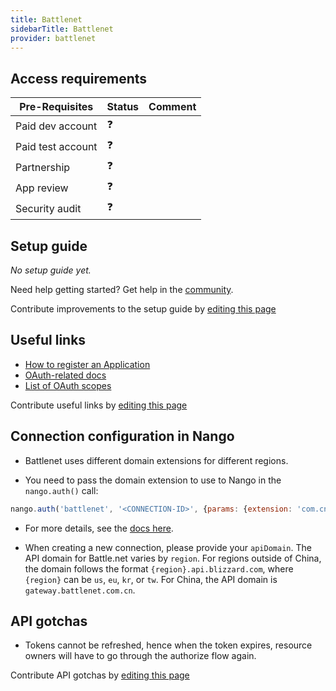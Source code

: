 ```yaml
---
title: Battlenet
sidebarTitle: Battlenet
provider: battlenet
---
```



<Overview />
<PreBuiltTooling />
<PreBuiltUseCases />

## Access requirements
| Pre-Requisites | Status | Comment|
| - | - | - |
| Paid dev account | ❓ |  |
| Paid test account | ❓ |  |
| Partnership | ❓ | |
| App review | ❓ |  |
| Security audit | ❓ | |


## Setup guide

_No setup guide yet._

<Tip>Need help getting started? Get help in the [community](https://nango.dev/slack).</Tip>

<Note>Contribute improvements to the setup guide by [editing this page](https://github.com/nangohq/nango/tree/master/docs-v2/integrations/all/battlenet.mdx)</Note>


## Useful links

-   [How to register an Application](https://develop.battle.net/documentation/guides/getting-started)
-   [OAuth-related docs](https://develop.battle.net/documentation/guides/using-oauth)
-   [List of OAuth scopes](https://develop.battle.net/documentation/guides/using-oauth#:~:text=Scopes%20and%20OAuth%20enabled%20APIs)

<Note>Contribute useful links by [editing this page](https://github.com/nangohq/nango/tree/master/docs-v2/integrations/all/battlenet.mdx)</Note>

## Connection configuration in Nango

- Battlenet uses different domain extensions for different regions.

- You need to pass the domain extension to use to Nango in the `nango.auth()` call:

```js
nango.auth('battlenet', '<CONNECTION-ID>', {params: {extension: 'com.cn'}});
```

- For more details, see the [docs here](/guides/api-authorization/authorize-in-your-app-default-ui#apis-requiring-connection-specific-configuration-for-authorization).

- When creating a new connection, please provide your `apiDomain`. The API domain for Battle.net varies by `region`. For regions outside of China, the domain follows the format `{region}.api.blizzard.com`, where `{region}` can be `us`, `eu`, `kr`, or `tw`. For China, the API domain is `gateway.battlenet.com.cn`.
## API gotchas

-   Tokens cannot be refreshed, hence when the token expires, resource owners will have to go through the authorize flow again.

<Note>Contribute API gotchas by [editing this page](https://github.com/nangohq/nango/tree/master/docs-v2/integrations/all/battlenet.mdx)</Note>

